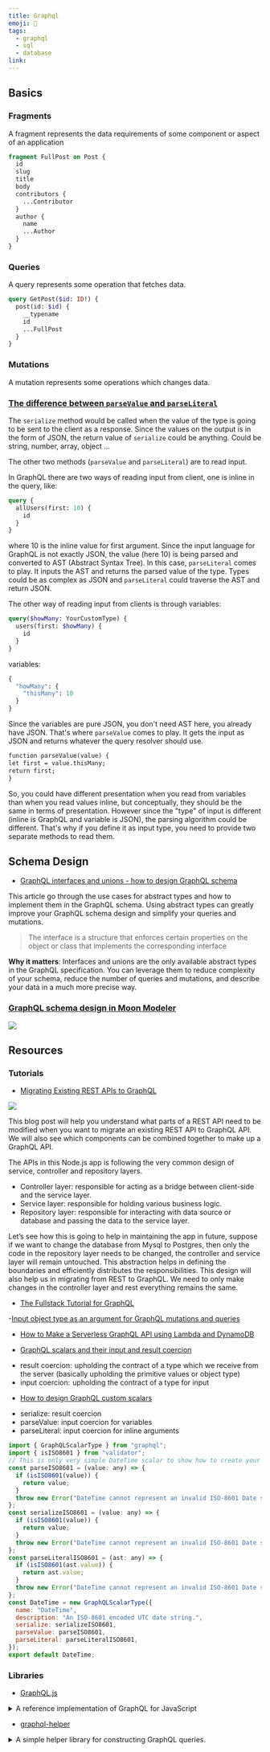 ```yaml
---
title: Graphql
emoji: 📝
tags:
  - graphql
  - sql
  - database
link:
---
```


## Basics

### Fragments

A fragment represents the data requirements of some component or aspect of an application

```graphql
fragment FullPost on Post {
  id
  slug
  title
  body
  contributors {
    ...Contributor
  }
  author {
    name
    ...Author
  }
}
```

### Queries

A query represents some operation that fetches data.

```graphql
query GetPost($id: ID!) {
  post(id: $id) {
    __typename
    id
    ...FullPost
  }
}
```

### Mutations

A mutation represents some operations which changes data.

### [The difference between `parseValue` and `parseLiteral`](https://stackoverflow.com/questions/41510880/whats-the-difference-between-parsevalue-and-parseliteral-in-graphqlscalartype?answertab=active#tab-top)

The `serialize` method would be called when the value of the type is going to be sent to the client as a response. Since the values on the output is in the form of JSON, the return value of `serialize` could be anything. Could be string, number, array, object ...

The other two methods (`parseValue` and `parseLiteral`) are to read input.

In GraphQL there are two ways of reading input from client, one is inline in the query, like:

```graphql
query {
  allUsers(first: 10) {
    id
  }
}
```

where 10 is the inline value for first argument. Since the input language for GraphQL is not exactly JSON, the value (here 10) is being parsed and converted to AST (Abstract Syntax Tree). In this case, `parseLiteral` comes to play. It inputs the AST and returns the parsed value of the type. Types could be as complex as JSON and `parseLiteral` could traverse the AST and return JSON.

The other way of reading input from clients is through variables:

```graphql
query($howMany: YourCustomType) {
  users(first: $howMany) {
    id
  }
}
```

variables:

```graphql
{
  "howMany": {
    "thisMany": 10
  }
}
```

Since the variables are pure JSON, you don't need AST here, you already have JSON. That's where `parseValue` comes to play. It gets the input as JSON and returns whatever the query resolver should use.

```graphql
function parseValue(value) {
let first = value.thisMany;
return first;
}
```

So, you could have different presentation when you read from variables than when you read values inline, but conceptually, they should be the same in terms of presentation. However since the "type" of input is different (inline is GraphQL and variable is JSON), the parsing algorithm could be different. That's why if you define it as input type, you need to provide two separate methods to read them.

## Schema Design

- [GraphQL interfaces and unions - how to design GraphQL schema](https://atheros.ai/blog/graphql-interfaces-and-unions-how-to-design-graphql-schema)

This article go through the use cases for abstract types and how to implement them in the GraphQL schema. Using abstract types can greatly improve your GraphQL schema design and simplify your queries and mutations.

> The interface is a structure that enforces certain properties on the object or class that implements the corresponding interface

**Why it matters**: Interfaces and unions are the only available abstract types in the GraphQL specification. You can leverage them to reduce complexity of your schema, reduce the number of queries and mutations, and describe your data in a much more precise way.

### [GraphQL schema design in Moon Modeler](https://www.datensen.com/graphql-design/graphql-schema-design.html)

![](https://www.datensen.com/media/graphql/graphql-diagram-linked-type.png)

## Resources

### Tutorials

- [Migrating Existing REST APIs to GraphQL](https://blog.bitsrc.io/migrating-existing-rest-apis-to-graphql-2c5de3db647d)

![](https://miro.medium.com/max/641/1*5SAc8xEDZJoCLspC4A4k8A.jpeg)

This blog post will help you understand what parts of a REST API need to be modified when you want to migrate an existing REST API to GraphQL API. We will also see which components can be combined together to make up a GraphQL API.

The APIs in this Node.js app is following the very common design of service, controller and repository layers.

- Controller layer: responsible for acting as a bridge between client-side and the service layer.
- Service layer: responsible for holding various business logic.
- Repository layer: responsible for interacting with data source or database and passing the data to the service layer.

Let’s see how this is going to help in maintaining the app in future, suppose if we want to change the database from Mysql to Postgres, then only the code in the repository layer needs to be changed, the controller and service layer will remain untouched. <Highlight>This abstraction helps in defining the boundaries and efficiently distributes the responsibilities</Highlight>.
This design will also help us in migrating from REST to GraphQL. We need to only make changes in the controller layer and rest everything remains the same.

- [The Fullstack Tutorial for GraphQL](https://www.howtographql.com/)

-[Input object type as an argument for GraphQL mutations and queries](https://atheros.ai/blog/input-object-type-as-an-argument-for-graphql-mutations-and-queries)

- [How to Make a Serverless GraphQL API using Lambda and DynamoDB](https://www.serverless.com/blog/make-serverless-graphql-api-using-lambda-dynamodb)

- [GraphQL scalars and their input and result coercion](https://atheros.ai/blog/graphql-scalars-and-their-input-and-result-coercion)

* result coercion:  upholding the contract of a type which we receive from the server (basically upholding the primitive values or object type)
* input coercion:  upholding the contract of a type for input

- [How to design GraphQL custom scalars](https://atheros.ai/blog/how-to-design-graphql-custom-scalars)

* serialize: result coercion
* parseValue: input coercion for variables
* parseLiteral: input coercion for inline arguments

```js
import { GraphQLScalarType } from "graphql";
import { isISO8601 } from "validator";
// This is only very simple DateTime scalar to show how to create your custom scalars. You can use some of the libraries for production use cases.
const parseISO8601 = (value: any) => {
  if (isISO8601(value)) {
    return value;
  }
  throw new Error("DateTime cannot represent an invalid ISO-8601 Date string");
};
const serializeISO8601 = (value: any) => {
  if (isISO8601(value)) {
    return value;
  }
  throw new Error("DateTime cannot represent an invalid ISO-8601 Date string");
};
const parseLiteralISO8601 = (ast: any) => {
  if (isISO8601(ast.value)) {
    return ast.value;
  }
  throw new Error("DateTime cannot represent an invalid ISO-8601 Date string");
};
const DateTime = new GraphQLScalarType({
  name: "DateTime",
  description: "An ISO-8601 encoded UTC date string.",
  serialize: serializeISO8601,
  parseValue: parseISO8601,
  parseLiteral: parseLiteralISO8601,
});
export default DateTime;
```

### Libraries

- [GraphQL.js](https://github.com/graphql/graphql-js)

<details>
   <summary>A reference implementation of GraphQL for JavaScript</summary>


```js
import {
  graphql,
  GraphQLSchema,
  GraphQLObjectType,
  GraphQLString,
} from "graphql";

var schema = new GraphQLSchema({
  query: new GraphQLObjectType({
    name: "RootQueryType",
    fields: {
      hello: {
        type: GraphQLString,
        resolve() {
          return "world";
        },
      },
    },
  }),
});
```

</details>


- [graphql-helper](https://github.com/bustle/graphql-helper)

<details>
   <summary>A simple helper library for constructing GraphQL queries.</summary>


```js
import { fragment, query } from 'graphql-helper'
import fetch from 'isomorphic-fetch'

const Contributor = fragment('Contributor', 'User') `{
  name
  slug
}`

const PostPage = fragment('PostPage', 'Post') `{
  title
  body
  contributors {
    ${Contributor}
  }
}`

const PostQuery = query('PostQuery', { postId: 'ID!' }) `{
  post(id: $postId) {
    id
    ${PostPage}
  }
}`


// Write your own app-specific dispatcher.
// In this case, we just have a simple function, but this could live in
// a react library, an elm effects module, an ember service...

function runQuery(op, vars): Promise<Result> {
  return fetch('http://localhost:3000/graphql', {
      method: 'POST',
      headers: {
        'Content-Type': 'application/json'
      },
      body: JSON.stringify({
        query: op,
        variables: vars,
      }),
    })
    .then(r => r.json())
    .then({ data, errors }) => errors ? Promise.reject(errors) : Promise.resolve(data))
   })
}


// Usage
runQuery(PostQuery, { postId: 123 })
  .then(data => {
    // data = {
    //   post: {
    //     id: 123,
    //     title: "foo",
    //     body: "bar",
    //     contributors: [
    //       { name: 'Daria Morgendorffer', slug: '/daria' },
    //       { name: 'Jane Lane', slug: '/jane' }
    //     ]
    //   }
    // }
  })
```

</details>

